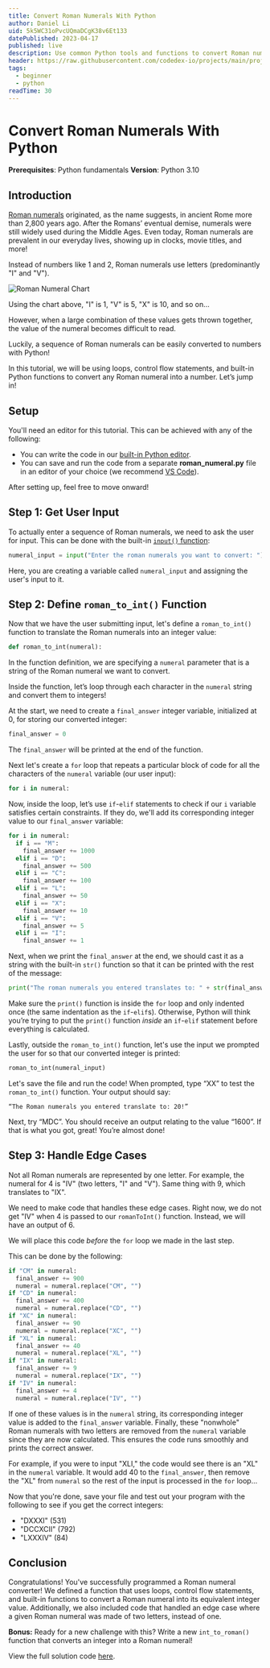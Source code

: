 ```yaml
---
title: Convert Roman Numerals With Python
author: Daniel Li
uid: 5k5WC31oPvcUQmaDCgK38v6Et133
datePublished: 2023-04-17
published: live
description: Use common Python tools and functions to convert Roman numerals to integers.
header: https://raw.githubusercontent.com/codedex-io/projects/main/projects/convert-roman-numerals-with-python/header.png
tags:
  - beginner
  - python
readTime: 30
---
```


<BannerImage
  link="https://raw.githubusercontent.com/codedex-io/projects/main/projects/convert-roman-numerals-with-python/header.png"
  description="Title Image"
  uid={true}
  cl="for-sidebar"
/>

# Convert Roman Numerals With Python

<AuthorAvatar
  author_name="Daniel Li"
  author_avatar="/images/projects/authors/daniel-li.png"
  username="Tenny"
  uid={true}
/>

<BannerImage
  link="https://raw.githubusercontent.com/codedex-io/projects/main/projects/convert-roman-numerals-with-python/header.png"
  description="Title Image"
  uid={true}
/>

**Prerequisites**: Python fundamentals
**Version**: Python 3.10

## Introduction

[Roman numerals](https://en.wikipedia.org/wiki/Roman_numerals) originated, as the name suggests, in ancient Rome more than 2,800 years ago. After the Romans’ eventual demise, numerals were still widely used during the Middle Ages. Even today, Roman numerals are prevalent in our everyday lives, showing up in clocks, movie titles, and more!

Instead of numbers like 1 and 2, Roman numerals use letters (predominantly "I" and "V").

<img src="https://raw.githubusercontent.com/codedex-io/projects/main/projects/convert-roman-numerals-with-python/roman_numeral_chart.png" alt="Roman Numeral Chart" />

Using the chart above, "I" is 1, "V" is 5, "X" is 10, and so on…

However, when a large combination of these values gets thrown together, the value of the numeral becomes difficult to read.

Luckily, a sequence of Roman numerals can be easily converted to numbers with Python!

In this tutorial, we will be using loops, control flow statements, and built-in Python functions to convert any Roman numeral into a number. Let’s jump in!

## Setup

You'll need an editor for this tutorial. This can be achieved with any of the following:

- You can write the code in our [built-in Python editor](https://www.codedex.io/editor/python).
- You can save and run the code from a separate **roman_numeral.py** file in an editor of your choice (we recommend [VS Code](https://www.codedex.io/projects/set-up-your-local-environment-in-python)).

After setting up, feel free to move onward!

## Step 1: Get User Input

To actually enter a sequence of Roman numerals, we need to ask the user for input. This can be done with the built-in [`input()` function](https://www.codedex.io/python/09-pythagorean#user-input):

```py
numeral_input = input("Enter the roman numerals you want to convert: ")
```

Here, you are creating a variable called `numeral_input` and assigning the user's input to it.

## Step 2: Define `roman_to_int()` Function

Now that we have the user submitting input, let's define a `roman_to_int()` function to translate the Roman numerals into an integer value:

```py
def roman_to_int(numeral):
```

In the function definition, we are specifying a `numeral` parameter that is a string of the Roman numeral we want to convert.

Inside the function, Iet’s loop through each character in the `numeral` string and convert them to integers!

At the start, we need to create a `final_answer` integer variable, initialized at 0, for storing our converted integer:

```py
final_answer = 0
```

The `final_answer` will be printed at the end of the function.
	
Next let's create a `for` loop that repeats a particular block of code for all the characters of the `numeral` variable (our user input):

```py
for i in numeral:
``` 

Now, inside the loop, let’s use `if`-`elif` statements to check if our `i` variable satisfies certain constraints. If they do, we'll add its corresponding integer value to our `final_answer` variable:

```py
for i in numeral:
  if i == "M":
    final_answer += 1000
  elif i == "D":
    final_answer += 500
  elif i == "C":
    final_answer += 100
  elif i == "L":
    final_answer += 50
  elif i == "X":
    final_answer += 10
  elif i == "V":
    final_answer += 5
  elif i == "I":
    final_answer += 1
```

Next, when we print the `final_answer` at the end, we should cast it as a string with the built-in `str()` function so that it can be printed with the rest of the message:

```py
print("The roman numerals you entered translates to: " + str(final_answer) + "!")
```

Make sure the `print()` function is inside the `for` loop and only indented once (the same indentation as the `if`-`elif`s). Otherwise, Python will think you’re trying to put the `print()` function _inside_ an `if`-`elif` statement before everything is calculated.

Lastly, outside the `roman_to_int()` function, let's use the input we prompted the user for so that our converted integer is printed:

```py
roman_to_int(numeral_input)
```

Let's save the file and run the code! When prompted, type “XX” to test the `roman_to_int()` function. Your output should say:

```shell
“The Roman numerals you entered translate to: 20!”
```

Next, try “MDC”. You should receive an output relating to the value “1600”. If that is what you got, great! You’re almost done!

## Step 3: Handle Edge Cases

Not all Roman numerals are represented by one letter. For example, the numeral for 4 is "IV" (two letters, "I" and "V"). Same thing with 9, which translates to "IX".

We need to make code that handles these edge cases. Right now, we do not get "IV" when 4 is passed to our `romanToInt()` function. Instead, we will have an output of 6.

We will place this code _before_ the `for` loop we made in the last step.

This can be done by the following:

```py
if "CM" in numeral:
  final_answer += 900
  numeral = numeral.replace("CM", "")
if "CD" in numeral:
  final_answer += 400
  numeral = numeral.replace("CD", "")
if "XC" in numeral:
  final_answer += 90
  numeral = numeral.replace("XC", "")
if "XL" in numeral:
  final_answer += 40
  numeral = numeral.replace("XL", "")
if "IX" in numeral:
  final_answer += 9
  numeral = numeral.replace("IX", "")
if "IV" in numeral:
  final_answer += 4
  numeral = numeral.replace("IV", "")
```

If one of these values is in the `numeral` string, its corresponding integer value is added to the `final_answer` variable. Finally, these "nonwhole" Roman numerals with two letters are removed from the `numeral` variable since they are now calculated. This ensures the code runs smoothly and prints the correct answer.

For example, if you were to input "XLI," the code would see there is an "XL" in the `numeral` variable. It would add 40 to the `final_answer`, then remove the "XL" from `numeral` so the rest of the input is processed in the `for` loop... 

Now that you're done, save your file and test out your program with the following to see if you get the correct integers:

- "DXXXI" (531)
- "DCCXCII" (792)
- "LXXXIV" (84)

## Conclusion

Congratulations! You've successfully programmed a Roman numeral converter! We defined a function that uses loops, control flow statements, and built-in functions to convert a Roman numeral into its equivalent integer value. Additionally, we also included code that handled an edge case where a given Roman numeral was made of two letters, instead of one.

**Bonus:** Ready for a new challenge with this? Write a new `int_to_roman()` function that converts an integer into a Roman numeral!

View the full solution code [here](https://github.com/codedex-io/projects/blob/main/projects/convert-roman-numerals-with-python/roman_numeral.py).
